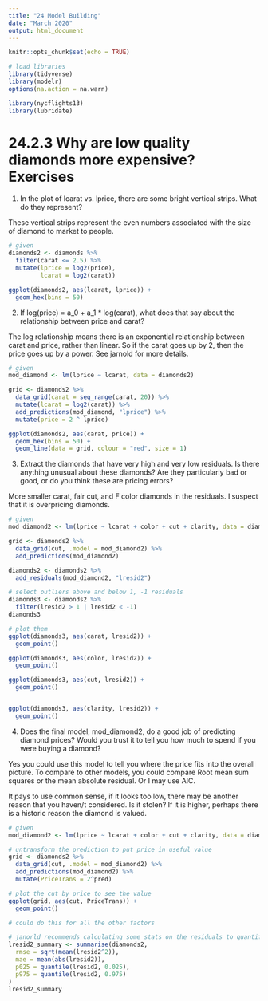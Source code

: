 ```yaml
---
title: "24 Model Building"
date: "March 2020"
output: html_document
---
```


```r
knitr::opts_chunk$set(echo = TRUE)

# load libraries
library(tidyverse)
library(modelr)
options(na.action = na.warn)

library(nycflights13)
library(lubridate)

```

# 24.2.3 Why are low quality diamonds more expensive? Exercises

1. In the plot of lcarat vs. lprice, there are some bright vertical strips. What do they represent?

These vertical strips represent the even numbers associated with the size of diamond to market to people.


```r

# given
diamonds2 <- diamonds %>% 
  filter(carat <= 2.5) %>% 
  mutate(lprice = log2(price), 
         lcarat = log2(carat))

ggplot(diamonds2, aes(lcarat, lprice)) + 
  geom_hex(bins = 50)


```


2. If log(price) = a_0 + a_1 * log(carat), what does that say about the relationship between price and carat?

The log relationship means there is an exponential relationship between carat and price, rather than linear. So if the carat goes up by 2, then the price goes up by a power. See jarnold for more details.

```r

# given
mod_diamond <- lm(lprice ~ lcarat, data = diamonds2)

grid <- diamonds2 %>% 
  data_grid(carat = seq_range(carat, 20)) %>% 
  mutate(lcarat = log2(carat)) %>% 
  add_predictions(mod_diamond, "lprice") %>% 
  mutate(price = 2 ^ lprice)

ggplot(diamonds2, aes(carat, price)) + 
  geom_hex(bins = 50) + 
  geom_line(data = grid, colour = "red", size = 1)

```


3. Extract the diamonds that have very high and very low residuals. Is there anything unusual about these diamonds? Are they particularly bad or good, or do you think these are pricing errors?

More smaller carat, fair cut, and F color diamonds in the residuals. I suspect that it is overpricing diamonds.

```r

# given
mod_diamond2 <- lm(lprice ~ lcarat + color + cut + clarity, data = diamonds2)

grid <- diamonds2 %>% 
  data_grid(cut, .model = mod_diamond2) %>% 
  add_predictions(mod_diamond2)

diamonds2 <- diamonds2 %>% 
  add_residuals(mod_diamond2, "lresid2")

# select outliers above and below 1, -1 residuals
diamonds3 <- diamonds2 %>%
  filter(lresid2 > 1 | lresid2 < -1)
diamonds3

# plot them
ggplot(diamonds3, aes(carat, lresid2)) + 
  geom_point()

ggplot(diamonds3, aes(color, lresid2)) + 
  geom_point()

ggplot(diamonds3, aes(cut, lresid2)) + 
  geom_point()


ggplot(diamonds3, aes(clarity, lresid2)) + 
  geom_point()

```



4. Does the final model, mod_diamond2, do a good job of predicting diamond prices? Would you trust it to tell you how much to spend if you were buying a diamond?

Yes you could use this model to tell you where the price fits into the overall picture. To compare to other models, you could compare Root mean sum squares or the mean absolute residual. Or I may use AIC.

It pays to use common sense, if it looks too low, there may be another reason that you haven/t considered. Is it stolen? If it is higher, perhaps there is a historic reason the diamond is valued.

```r
# given
mod_diamond2 <- lm(lprice ~ lcarat + color + cut + clarity, data = diamonds2)

# untransform the prediction to put price in useful value
grid <- diamonds2 %>% 
  data_grid(cut, .model = mod_diamond2) %>% 
  add_predictions(mod_diamond2) %>%
  mutate(PriceTrans = 2^pred)

# plot the cut by price to see the value
ggplot(grid, aes(cut, PriceTrans)) + 
  geom_point()

# could do this for all the other factors

# janorld recommends calculating some stats on the residuals to quantify the model
lresid2_summary <- summarise(diamonds2,
  rmse = sqrt(mean(lresid2^2)),
  mae = mean(abs(lresid2)),
  p025 = quantile(lresid2, 0.025),
  p975 = quantile(lresid2, 0.975)
)
lresid2_summary

```

